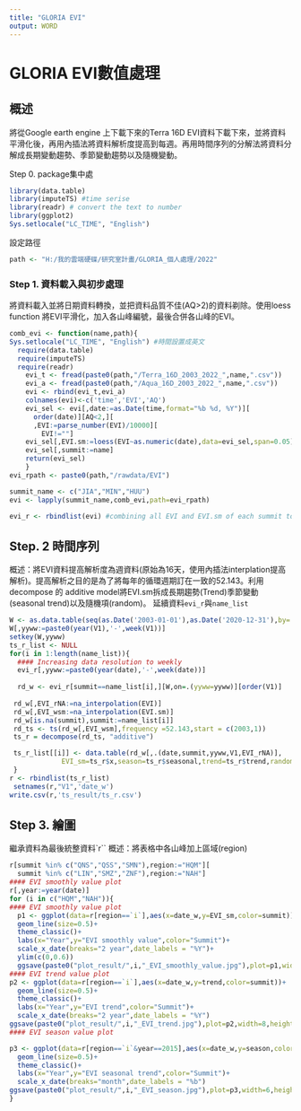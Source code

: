 ```yaml
---
title: "GLORIA EVI"
output: WORD
---
```

# GLORIA EVI數值處理
## 概述
將從Google earth engine 上下載下來的Terra 16D EVI資料下載下來，並將資料平滑化後，再用內插法將資料解析度提高到每週。再用時間序列的分解法將資料分解成長期變動趨勢、季節變動趨勢以及隨機變動。

Step 0. package集中處

```r
library(data.table)
library(imputeTS) #time serise
library(readr) # convert the text to number
library(ggplot2)
Sys.setlocale("LC_TIME", "English")
```
設定路徑
```r
path <- "H:/我的雲端硬碟/研究室計畫/GLORIA_個人處理/2022"
```


### Step 1. 資料載入與初步處理
將資料載入並將日期資料轉換，並把資料品質不佳(AQ>2)的資料剃除。使用loess function 將EVI平滑化，加入各山峰編號，最後合併各山峰的EVI。

```r
comb_evi <- function(name,path){
Sys.setlocale("LC_TIME", "English") #時間設置成英文
  require(data.table)
  require(imputeTS)
  require(readr)
    evi_t <- fread(paste0(path,"/Terra_16D_2003_2022_",name,".csv"))
    evi_a <- fread(paste0(path,"/Aqua_16D_2003_2022_",name,".csv"))
    evi <- rbind(evi_t,evi_a)
    colnames(evi)<-c('time','EVI','AQ')
    evi_sel <- evi[,date:=as.Date(time,format="%b %d, %Y")][
      order(date)][AQ<2,][
      ,EVI:=parse_number(EVI)/10000][
        EVI!=""]
    evi_sel[,EVI.sm:=loess(EVI~as.numeric(date),data=evi_sel,span=0.05)$fit]
    evi_sel[,summit:=name]
    return(evi_sel)
    }
evi_rpath <- paste0(path,"/rawdata/EVI")

summit_name <- c("JIA","MIN","HUU")
evi <- lapply(summit_name,comb_evi,path=evi_rpath)

evi_r <- rbindlist(evi) #combining all EVI and EVI.sm of each summit to a table.

```


## Step. 2 時間序列
概述：將EVI資料提高解析度為週資料(原始為16天，使用內插法interplation提高解析)。提高解析之目的是為了將每年的循環週期訂在一致的52.143。利用decompose 的 additive model將EVI.sm拆成長期趨勢(Trend)季節變動(seasonal trend)以及隨機項(random)。
延續資料`evi_r`與`name_list`
```r
W <- as.data.table(seq(as.Date('2003-01-01'),as.Date('2020-12-31'),by='weeks'))
W[,yyww:=paste0(year(V1),'-',week(V1))] 
setkey(W,yyww)
ts_r_list <- NULL
for(i in 1:length(name_list)){
  #### Increasing data resolution to weekly
  evi_r[,yyww:=paste0(year(date),'-',week(date))]
  
  rd_w <- evi_r[summit==name_list[i],][W,on=.(yyww=yyww)][order(V1)]
 
 rd_w[,EVI_rNA:=na_interpolation(EVI)]
 rd_w[,EVI_wsm:=na_interpolation(EVI.sm)]
 rd_w[is.na(summit),summit:=name_list[i]]
 rd_ts <- ts(rd_w[,EVI_wsm],frequency =52.143,start = c(2003,1))
 ts_r = decompose(rd_ts, "additive")

 ts_r_list[[i]] <- data.table(rd_w[,.(date,summit,yyww,V1,EVI_rNA)],
             EVI_sm=ts_r$x,season=ts_r$seasonal,trend=ts_r$trend,random=ts_r$random)
 }
r <- rbindlist(ts_r_list)
 setnames(r,"V1",'date_w')
write.csv(r,'ts_result/ts_r.csv')
```
## Step 3. 繪圖
繼承資料為最後統整資料`r``
概述：將表格中各山峰加上區域(region)

```r
r[summit %in% c("QNS","QSS","SMN"),region:="HQM"][
  summit %in% c("LIN","SMZ","ZNF"),region:="NAH"]
#### EVI smoothly value plot
r[,year:=year(date)]
for (i in c("HQM","NAH")){
#### EVI smoothly value plot
  p1 <- ggplot(data=r[region==`i`],aes(x=date_w,y=EVI_sm,color=summit))+
  geom_line(size=0.5)+
  theme_classic()+
  labs(x="Year",y="EVI smoothly value",color="Summit")+
  scale_x_date(breaks="2 year",date_labels = "%Y")+
  ylim(c(0,0.6))
  ggsave(paste0("plot_result/",i,"_EVI_smoothly_value.jpg"),plot=p1,width=8,height=4,dpi=300)
#### EVI trend value plot
p2 <- ggplot(data=r[region==`i`],aes(x=date_w,y=trend,color=summit))+
  geom_line(size=0.5)+
  theme_classic()+
  labs(x="Year",y="EVI trend",color="Summit")+
  scale_x_date(breaks="2 year",date_labels = "%Y")
ggsave(paste0("plot_result/",i,"_EVI_trend.jpg"),plot=p2,width=8,height=4,dpi=300)
#### EVI season value plot

p3 <- ggplot(data=r[region==`i`&year==2015],aes(x=date_w,y=season,color=summit))+
  geom_line(size=0.5)+
  theme_classic()+
  labs(x="Year",y="EVI seasonal trend",color="Summit")+
  scale_x_date(breaks="month",date_labels = "%b")
ggsave(paste0("plot_result/",i,"_EVI_season.jpg"),plot=p3,width=6,height=4,dpi=300)
}
```


